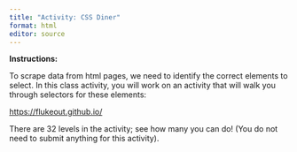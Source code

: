 ```yaml
---
title: "Activity: CSS Diner"
format: html
editor: source
---
```


**Instructions:** 

To scrape data from html pages, we need to identify the correct elements to select. In this class activity, you will work on an activity that will walk you through selectors for these elements:

[https://flukeout.github.io/](https://flukeout.github.io/)

There are 32 levels in the activity; see how many you can do! (You do not need to submit anything for this activity).